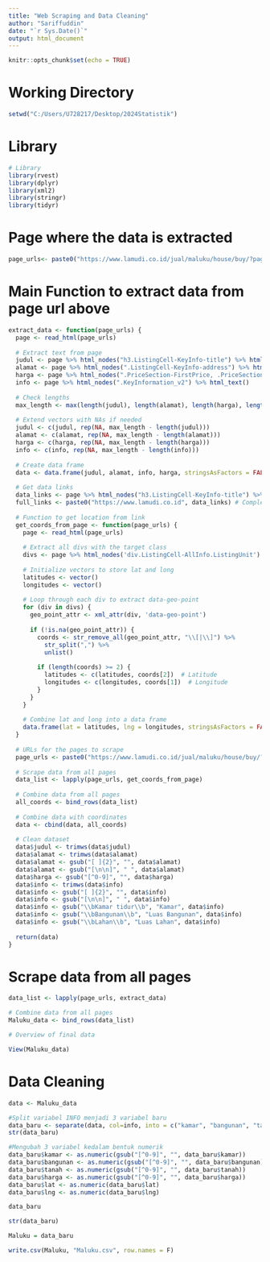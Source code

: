---
title: "Web Scraping and Data Cleaning"
author: "Sariffuddin"
date: "`r Sys.Date()`"
output: html_document
---

```{r setup, include=FALSE}
knitr::opts_chunk$set(echo = TRUE)
```

# Working Directory
```{r}
setwd("C:/Users/U728217/Desktop/2024Statistik")
```

# Library
```{r}
# Library
library(rvest)
library(dplyr)
library(xml2)
library(stringr)
library(tidyr)
```

# Page where the data is extracted

```{r}
page_urls<- paste0("https://www.lamudi.co.id/jual/maluku/house/buy/?page=", 1)
```

# Main Function to extract data from page url above

```{r}
extract_data <- function(page_urls) {
  page <- read_html(page_urls)
  
  # Extract text from page
  judul <- page %>% html_nodes("h3.ListingCell-KeyInfo-title") %>% html_text()
  alamat <- page %>% html_nodes(".ListingCell-KeyInfo-address") %>% html_text()
  harga <- page %>% html_nodes(".PriceSection-FirstPrice, .PriceSection-NoPrice") %>% html_text()
  info <- page %>% html_nodes(".KeyInformation_v2") %>% html_text()
  
  # Check lengths
  max_length <- max(length(judul), length(alamat), length(harga), length(info))
  
  # Extend vectors with NAs if needed
  judul <- c(judul, rep(NA, max_length - length(judul)))
  alamat <- c(alamat, rep(NA, max_length - length(alamat)))
  harga <- c(harga, rep(NA, max_length - length(harga)))
  info <- c(info, rep(NA, max_length - length(info)))
  
  # Create data frame
  data <- data.frame(judul, alamat, info, harga, stringsAsFactors = FALSE)
  
  # Get data links
  data_links <- page %>% html_nodes("h3.ListingCell-KeyInfo-title") %>% html_attr("href")
  full_links <- paste0("https://www.lamudi.co.id", data_links) # Complete the URLs
  
  # Function to get location from link
  get_coords_from_page <- function(page_urls) {
    page <- read_html(page_urls)
    
    # Extract all divs with the target class
    divs <- page %>% html_nodes('div.ListingCell-AllInfo.ListingUnit')
    
    # Initialize vectors to store lat and long
    latitudes <- vector()
    longitudes <- vector()
    
    # Loop through each div to extract data-geo-point
    for (div in divs) {
      geo_point_attr <- xml_attr(div, 'data-geo-point')
      
      if (!is.na(geo_point_attr)) {
        coords <- str_remove_all(geo_point_attr, "\\[|\\]") %>%
          str_split(",") %>%
          unlist()
        
        if (length(coords) >= 2) {
          latitudes <- c(latitudes, coords[2])  # Latitude
          longitudes <- c(longitudes, coords[1])  # Longitude
        }
      }
    }
    
    # Combine lat and long into a data frame
    data.frame(lat = latitudes, lng = longitudes, stringsAsFactors = FALSE)
  }
  
  # URLs for the pages to scrape
  page_urls <- paste0("https://www.lamudi.co.id/jual/maluku/house/buy/?page=", 1)
  
  # Scrape data from all pages
  data_list <- lapply(page_urls, get_coords_from_page)
  
  # Combine data from all pages
  all_coords <- bind_rows(data_list)
  
  # Combine data with coordinates
  data <- cbind(data, all_coords)
  
  # Clean dataset
  data$judul <- trimws(data$judul)
  data$alamat <- trimws(data$alamat)
  data$alamat <- gsub("[ ]{2}", "", data$alamat)
  data$alamat <- gsub("[\n\n]", " ", data$alamat)
  data$harga <- gsub("[^0-9]", "", data$harga)
  data$info <- trimws(data$info)
  data$info <- gsub("[ ]{2}", "", data$info)
  data$info <- gsub("[\n\n]", " ", data$info)
  data$info <- gsub("\\bKamar tidur\\b", "Kamar", data$info)
  data$info <- gsub("\\bBangunan\\b", "Luas Bangunan", data$info)
  data$info <- gsub("\\bLahan\\b", "Luas Lahan", data$info)
  
  return(data)
}
```

# Scrape data from all pages

```{r}

data_list <- lapply(page_urls, extract_data)

# Combine data from all pages
Maluku_data <- bind_rows(data_list)

# Overview of final data

View(Maluku_data)
```

# Data Cleaning

```{r}
data <- Maluku_data

#Split variabel INFO menjadi 3 variabel baru
data_baru <- separate(data, col=info, into = c("kamar", "bangunan", "tanah"), sep = "       ")
str(data_baru)

#Mengubah 3 variabel kedalam bentuk numerik
data_baru$kamar <- as.numeric(gsub("[^0-9]", "", data_baru$kamar))
data_baru$bangunan <- as.numeric(gsub("[^0-9]", "", data_baru$bangunan))
data_baru$tanah <- as.numeric(gsub("[^0-9]", "", data_baru$tanah))
data_baru$harga <- as.numeric(gsub("[^0-9]", "", data_baru$harga))
data_baru$lat <- as.numeric(data_baru$lat)
data_baru$lng <- as.numeric(data_baru$lng)

data_baru

str(data_baru)

Maluku = data_baru

write.csv(Maluku, "Maluku.csv", row.names = F)
```
